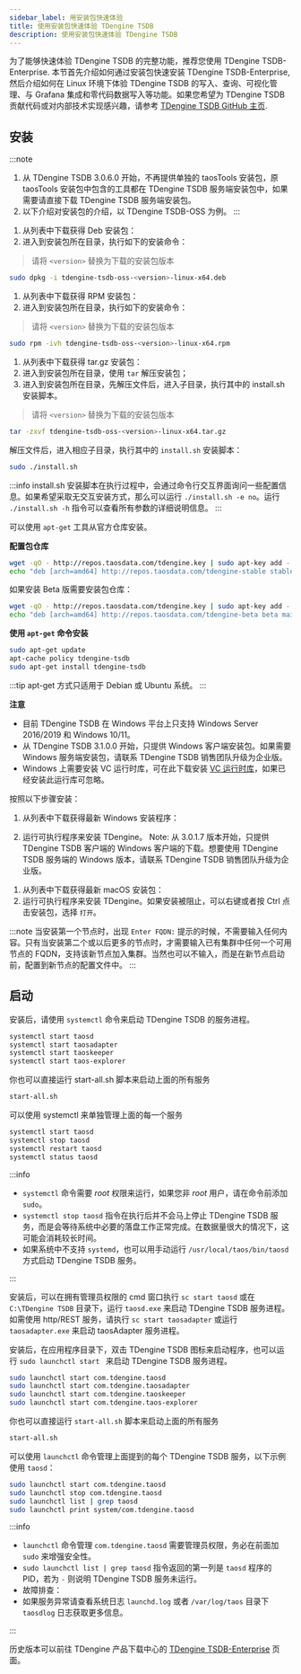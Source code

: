 ```yaml
---
sidebar_label: 用安装包快速体验
title: 使用安装包快速体验 TDengine TSDB
description: 使用安装包快速体验 TDengine TSDB
---
```




为了能够快速体验 TDengine TSDB 的完整功能，推荐您使用 TDengine TSDB-Enterprise. 本节首先介绍如何通过安装包快速安装 TDengine TSDB-Enterprise, 然后介绍如何在 Linux 环境下体验 TDengine TSDB 的写入、查询、可视化管理、与 Grafana 集成和零代码数据写入等功能。如果您希望为 TDengine TSDB 贡献代码或对内部技术实现感兴趣，请参考 [TDengine TSDB GitHub 主页](https://github.com/taosdata/TDengine).

## 安装

:::note
1. 从 TDengine TSDB 3.0.6.0 开始，不再提供单独的 taosTools 安装包，原 taosTools 安装包中包含的工具都在 TDengine TSDB 服务端安装包中，如果需要请直接下载 TDengine TSDB 服务端安装包。
2. 以下介绍对安装包的介绍，以 TDengine TSDB-OSS 为例。
:::

<Tabs>
<TabItem label="Deb 安装" value="debinst">

1. 从列表中下载获得 Deb 安装包：
   <PkgListV37 productName="TDengine TSDB-OSS" version="3.3.7.5" platform="Linux-Ubuntu" arch="x64" pkgType="Server" jsonPath="assets/data/product-data.json"/>
2. 进入到安装包所在目录，执行如下的安装命令：

> 请将 `<version>` 替换为下载的安装包版本

```bash
sudo dpkg -i tdengine-tsdb-oss-<version>-linux-x64.deb
```

</TabItem>

<TabItem label="RPM 安装" value="rpminst">

1. 从列表中下载获得 RPM 安装包：
   <PkgListV37 productName="TDengine TSDB-OSS" version="3.3.7.5" platform="Linux-Red Hat" arch="x64" pkgType="Server" jsonPath="assets/data/product-data.json"/>
2. 进入到安装包所在目录，执行如下的安装命令：

> 请将 `<version>` 替换为下载的安装包版本

```bash
sudo rpm -ivh tdengine-tsdb-oss-<version>-linux-x64.rpm
```

</TabItem>

<TabItem label="tar.gz 安装" value="tarinst">

1. 从列表中下载获得 tar.gz 安装包：
   <PkgListV37 productName="TDengine TSDB-Enterprise" version="3.3.7.5" platform="Linux-Generic"  jsonPath="assets/data/product-data.json"/>
   <PkgListV37 productName="TDengine TSDB-OSS" version="3.3.7.5" platform="Linux-Generic"  jsonPath="assets/data/product-data.json"/>
2. 进入到安装包所在目录，使用 `tar` 解压安装包；
3. 进入到安装包所在目录，先解压文件后，进入子目录，执行其中的 install.sh 安装脚本。

> 请将 `<version>` 替换为下载的安装包版本

```bash
tar -zxvf tdengine-tsdb-oss-<version>-linux-x64.tar.gz
```

解压文件后，进入相应子目录，执行其中的 `install.sh` 安装脚本：

```bash
sudo ./install.sh
```

:::info
install.sh 安装脚本在执行过程中，会通过命令行交互界面询问一些配置信息。如果希望采取无交互安装方式，那么可以运行 `./install.sh -e no`。运行 `./install.sh -h` 指令可以查看所有参数的详细说明信息。
:::

</TabItem>

<TabItem value="apt-get" label="apt-get">

可以使用 `apt-get` 工具从官方仓库安装。

**配置包仓库**

```bash
wget -qO - http://repos.taosdata.com/tdengine.key | sudo apt-key add -
echo "deb [arch=amd64] http://repos.taosdata.com/tdengine-stable stable main" | sudo tee /etc/apt/sources.list.d/tdengine-stable.list
```

如果安装 Beta 版需要安装包仓库：

```bash
wget -qO - http://repos.taosdata.com/tdengine.key | sudo apt-key add -
echo "deb [arch=amd64] http://repos.taosdata.com/tdengine-beta beta main" | sudo tee /etc/apt/sources.list.d/tdengine-beta.list
```

**使用 `apt-get` 命令安装**

```bash
sudo apt-get update
apt-cache policy tdengine-tsdb
sudo apt-get install tdengine-tsdb
```

:::tip
apt-get 方式只适用于 Debian 或 Ubuntu 系统。
:::

</TabItem>
<TabItem label="Windows 安装" value="windows">

**注意**
- 目前 TDengine TSDB 在 Windows 平台上只支持 Windows Server 2016/2019 和 Windows 10/11。
- 从 TDengine TSDB 3.1.0.0 开始，只提供 Windows 客户端安装包。如果需要 Windows 服务端安装包，请联系 TDengine TSDB 销售团队升级为企业版。
- Windows 上需要安装 VC 运行时库，可在此下载安装 [VC 运行时库](https://learn.microsoft.com/zh-cn/cpp/windows/latest-supported-vc-redist?view=msvc-170)，如果已经安装此运行库可忽略。

按照以下步骤安装：

1. 从列表中下载获得最新 Windows 安装程序：
   <PkgListV37 productName="TDengine TSDB-Enterprise" version="3.3.7.5" platform="Windows" jsonPath="assets/data/product-data.json"/>
   <PkgListV37 productName="TDengine TSDB-OSS" version="3.3.7.5" platform="Windows" jsonPath="assets/data/product-data.json"/>

2. 运行可执行程序来安装 TDengine。
Note: 从 3.0.1.7 版本开始，只提供 TDengine TSDB 客户端的 Windows 客户端的下载。想要使用 TDengine TSDB 服务端的 Windows 版本，请联系 TDengine TSDB 销售团队升级为企业版。

</TabItem>
<TabItem label="macOS 安装" value="macos">

1. 从列表中下载获得最新 macOS 安装包：
   <PkgListV37 productName="TDengine TSDB-Enterprise"  version="3.3.7.5" platform="macOS" jsonPath="assets/data/product-data.json"/>
   <PkgListV37 productName="TDengine TSDB-OSS"  version="3.3.7.5" platform="macOS" jsonPath="assets/data/product-data.json"/>
2. 运行可执行程序来安装 TDengine。如果安装被阻止，可以右键或者按 Ctrl 点击安装包，选择 `打开`。

</TabItem>
</Tabs>

:::note
当安装第一个节点时，出现 `Enter FQDN:` 提示的时候，不需要输入任何内容。只有当安装第二个或以后更多的节点时，才需要输入已有集群中任何一个可用节点的 FQDN，支持该新节点加入集群。当然也可以不输入，而是在新节点启动前，配置到新节点的配置文件中。
:::

## 启动

<Tabs>
<TabItem label="Linux 系统" value="linux">

安装后，请使用 `systemctl` 命令来启动 TDengine TSDB 的服务进程。

```bash
systemctl start taosd
systemctl start taosadapter
systemctl start taoskeeper
systemctl start taos-explorer
```

你也可以直接运行 start-all.sh 脚本来启动上面的所有服务
```bash
start-all.sh 
```

可以使用 systemctl 来单独管理上面的每一个服务

```bash
systemctl start taosd
systemctl stop taosd
systemctl restart taosd
systemctl status taosd
```

:::info

- `systemctl` 命令需要 _root_ 权限来运行，如果您非 _root_ 用户，请在命令前添加 `sudo`。
- `systemctl stop taosd` 指令在执行后并不会马上停止 TDengine TSDB 服务，而是会等待系统中必要的落盘工作正常完成。在数据量很大的情况下，这可能会消耗较长时间。
- 如果系统中不支持 `systemd`，也可以用手动运行 `/usr/local/taos/bin/taosd` 方式启动 TDengine TSDB 服务。

:::

</TabItem>

<TabItem label="Windows 系统" value="windows">

安装后，可以在拥有管理员权限的 cmd 窗口执行 `sc start taosd` 或在 `C:\TDengine TSDB` 目录下，运行 `taosd.exe` 来启动 TDengine TSDB 服务进程。如需使用 http/REST 服务，请执行 `sc start taosadapter` 或运行 `taosadapter.exe` 来启动 taosAdapter 服务进程。

</TabItem>

<TabItem label="macOS 系统" value="macos">

安装后，在应用程序目录下，双击 TDengine TSDB 图标来启动程序，也可以运行 `sudo launchctl start ` 来启动 TDengine TSDB 服务进程。

```bash
sudo launchctl start com.tdengine.taosd
sudo launchctl start com.tdengine.taosadapter
sudo launchctl start com.tdengine.taoskeeper
sudo launchctl start com.tdengine.taos-explorer
```

你也可以直接运行 `start-all.sh` 脚本来启动上面的所有服务
```bash
start-all.sh
```

可以使用 `launchctl` 命令管理上面提到的每个 TDengine TSDB 服务，以下示例使用 `taosd`：

```bash
sudo launchctl start com.tdengine.taosd
sudo launchctl stop com.tdengine.taosd
sudo launchctl list | grep taosd
sudo launchctl print system/com.tdengine.taosd
```

:::info

- `launchctl` 命令管理 `com.tdengine.taosd` 需要管理员权限，务必在前面加 `sudo` 来增强安全性。
- `sudo launchctl list | grep taosd` 指令返回的第一列是 `taosd` 程序的 PID，若为 `-` 则说明 TDengine TSDB 服务未运行。
- 故障排查：
- 如果服务异常请查看系统日志 `launchd.log` 或者 `/var/log/taos` 目录下 `taosdlog` 日志获取更多信息。

:::

</TabItem>
</Tabs>

历史版本可以前往 TDengine 产品下载中心的 [TDengine TSDB-Enterprise](https://www.taosdata.com/download-center?product=TDengine+TSDB-Enterprise&platform=Linux-Generic&type=Server) 页面。


<Getstarted />